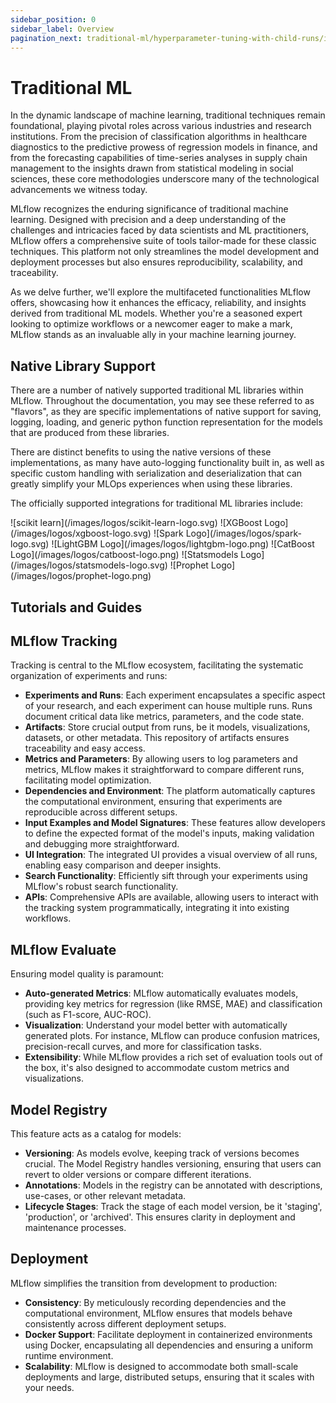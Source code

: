 ```yaml
---
sidebar_position: 0
sidebar_label: Overview
pagination_next: traditional-ml/hyperparameter-tuning-with-child-runs/index
---
```



# Traditional ML

In the dynamic landscape of machine learning, traditional techniques remain foundational, playing pivotal roles across various industries
and research institutions. From the precision of classification algorithms in healthcare diagnostics to the predictive prowess of regression
models in finance, and from the forecasting capabilities of time-series analyses in supply chain management to the insights drawn from
statistical modeling in social sciences, these core methodologies underscore many of the technological advancements we witness today.

MLflow recognizes the enduring significance of traditional machine learning. Designed with precision and a deep understanding of the
challenges and intricacies faced by data scientists and ML practitioners, MLflow offers a comprehensive suite of tools tailor-made for
these classic techniques. This platform not only streamlines the model development and deployment processes but also ensures reproducibility,
scalability, and traceability.

As we delve further, we'll explore the multifaceted functionalities MLflow offers, showcasing how it enhances the efficacy, reliability,
and insights derived from traditional ML models. Whether you're a seasoned expert looking to optimize workflows or a newcomer eager to make
a mark, MLflow stands as an invaluable ally in your machine learning journey.

## Native Library Support

There are a number of natively supported traditional ML libraries within MLflow. Throughout the documentation, you may see these referred to as
"flavors", as they are specific implementations of native support for saving, logging, loading, and generic python function representation for
the models that are produced from these libraries.

There are distinct benefits to using the native versions of these implementations, as many have auto-logging functionality built in, as well as
specific custom handling with serialization and deserialization that can greatly simplify your MLOps experiences when using these libraries.

The officially supported integrations for traditional ML libraries include:

<CardGroup>
  <SmallLogoCard link="/model#scikit-learn-sklearn">![scikit learn](/images/logos/scikit-learn-logo.svg)</SmallLogoCard>
  <SmallLogoCard link="/model#xgboost-xgboost">![XGBoost Logo](/images/logos/xgboost-logo.svg)</SmallLogoCard>
  <SmallLogoCard link="/model#spark-mllib-spark">![Spark Logo](/images/logos/spark-logo.svg)</SmallLogoCard>
  <SmallLogoCard link="/model#lightgbm-lightgbm">![LightGBM Logo](/images/logos/lightgbm-logo.png)</SmallLogoCard>
  <SmallLogoCard link="/model#catboost-catboost">![CatBoost Logo](/images/logos/catboost-logo.png)</SmallLogoCard>
  <SmallLogoCard link="/model#statsmodels-statsmodels">![Statsmodels Logo](/images/logos/statsmodels-logo.svg)</SmallLogoCard>
  <SmallLogoCard link="/model#prophet-prophet">![Prophet Logo](/images/logos/prophet-logo.png)</SmallLogoCard>
</CardGroup>

## Tutorials and Guides

<CardGroup>
  <PageCard headerText="Hyperparameter Tuning with MLflow and Optuna" link="/traditional-ml/hyperparameter-tuning-with-child-runs" text="Explore the integration of MLflow Tracking with Optuna for hyperparameter tuning. Dive into the capabilities of MLflow, understand parent-child run relationships, and compare different tuning runs to optimize model performance." />
  <PageCard headerText="Custom Pyfunc Models with MLflow" link="/traditional-ml/creating-custom-pyfunc" text="Dive deep into the world of MLflow's Custom Pyfunc. Starting with basic model definitions, embark on a journey that showcases the versatility and power of Pyfunc. From simple mathematical curves to complex machine learning integrations, discover how Pyfunc offers standardized, reproducible, and efficient workflows for a variety of use cases." />
  <PageCard headerText="Multi-Model Endpoints with PyFunc" link="/traditional-ml/serving-multiple-models-with-pyfunc" text="Dive deep into custom multi-model inference via MLflow's custom PyFunc models. Learn how to simplify low-latency inference by passing additional inference parameters to a simple custom PyFunc implementation. This tutorial can serve as a jumping off point for many multi-model endpoint (MME) use cases!" />
</CardGroup>

## MLflow Tracking

Tracking is central to the MLflow ecosystem, facilitating the systematic organization of experiments and runs:

- **Experiments and Runs**: Each experiment encapsulates a specific aspect of your research, and each experiment can house multiple runs. Runs document critical data like metrics, parameters, and the code state.
- **Artifacts**: Store crucial output from runs, be it models, visualizations, datasets, or other metadata. This repository of artifacts ensures traceability and easy access.
- **Metrics and Parameters**: By allowing users to log parameters and metrics, MLflow makes it straightforward to compare different runs, facilitating model optimization.
- **Dependencies and Environment**: The platform automatically captures the computational environment, ensuring that experiments are reproducible across different setups.
- **Input Examples and Model Signatures**: These features allow developers to define the expected format of the model's inputs, making validation and debugging more straightforward.
- **UI Integration**: The integrated UI provides a visual overview of all runs, enabling easy comparison and deeper insights.
- **Search Functionality**: Efficiently sift through your experiments using MLflow's robust search functionality.
- **APIs**: Comprehensive APIs are available, allowing users to interact with the tracking system programmatically, integrating it into existing workflows.

## MLflow Evaluate

Ensuring model quality is paramount:

- **Auto-generated Metrics**: MLflow automatically evaluates models, providing key metrics for regression (like RMSE, MAE) and classification (such as F1-score, AUC-ROC).
- **Visualization**: Understand your model better with automatically generated plots. For instance, MLflow can produce confusion matrices, precision-recall curves, and more for classification tasks.
- **Extensibility**: While MLflow provides a rich set of evaluation tools out of the box, it's also designed to accommodate custom metrics and visualizations.

## Model Registry

This feature acts as a catalog for models:

- **Versioning**: As models evolve, keeping track of versions becomes crucial. The Model Registry handles versioning, ensuring that users can revert to older versions or compare different iterations.
- **Annotations**: Models in the registry can be annotated with descriptions, use-cases, or other relevant metadata.
- **Lifecycle Stages**: Track the stage of each model version, be it 'staging', 'production', or 'archived'. This ensures clarity in deployment and maintenance processes.

## Deployment

MLflow simplifies the transition from development to production:

- **Consistency**: By meticulously recording dependencies and the computational environment, MLflow ensures that models behave consistently across different deployment setups.
- **Docker Support**: Facilitate deployment in containerized environments using Docker, encapsulating all dependencies and ensuring a uniform runtime environment.
- **Scalability**: MLflow is designed to accommodate both small-scale deployments and large, distributed setups, ensuring that it scales with your needs.
